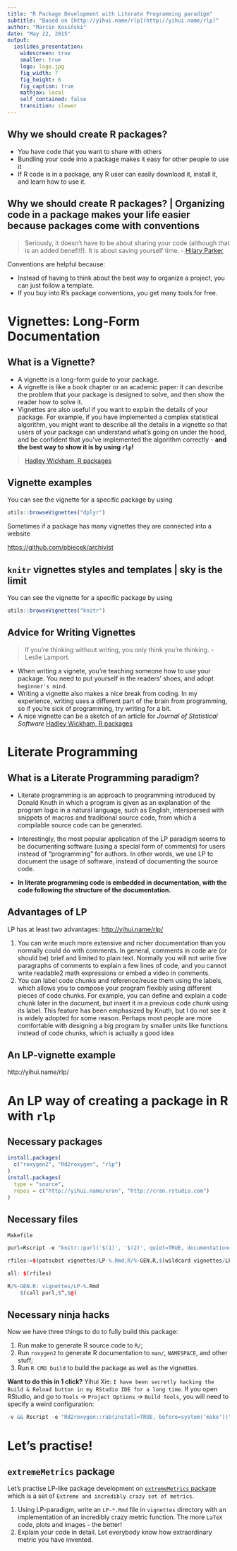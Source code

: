 ```yaml
---
title: "R Package Development with Literate Programming paradigm"
subtitle: "Based on [http://yihui.name/rlp](http://yihui.name/rlp)"
author: "Marcin Kosiński"
date: "May 22, 2015"
output:
  ioslides_presentation:
    widescreen: true
    smaller: true
    logo: logo.jpg
    fig_width: 7
    fig_height: 6
    fig_caption: true
    mathjax: local
    self_contained: false
    transition: slower
---
```


## Why we should create R packages? {.build}

- You have code that you want to share with others
- Bundling your code into a package makes it easy for other people to use it
- If R code is in a package, any R user can easily download it, install it, and learn how to use it.

## Why we should create R packages? | Organizing code in a package makes your life easier because packages come with conventions {.build}

> Seriously, it doesn't have to be about sharing your code (although that is an added benefit!). It is about saving yourself time. - [Hilary Parker](http://hilaryparker.com/2014/04/09/writing-an-r-package-from-scratch/)

Conventions are helpful because:

- Instead of having to think about the best way to organize a project, you can just follow a template.
- If you buy into R's package conventions, you get many tools for free.

# Vignettes: Long-Form Documentation {.build}

## What is a Vignette? {.build}

- A vignette is a long-form guide to your package. 
- A vignette is like a book chapter or an academic paper: it can describe the problem that your package is designed to solve, and then show the reader how to solve it.
- Vignettes are also useful if you want to explain the details of your package. For example, if you have implemented a complex statistical algorithm, you might want to describe all the details in a vignette so that users of your package can understand what's going on under the hood, and be confident that you've implemented the algorithm correctly - **and the best way to show it is by using `rlp`!**

> [Hadley Wickham, R packages](http://r-pkgs.had.co.nz/)


## Vignette examples {.build}

You can see the vignette for a specific package by using
```r
utils::browseVignettes("dplyr")
```


Sometimes if a package has many vignettes they are connected into a website

[https://github.com/pbiecek/archivist]([https://github.com/pbiecek/archivist])


## `knitr` vignettes styles and templates | sky is the limit {.build}

You can see the vignette for a specific package by using
```r
utils::browseVignettes("knitr")
```

## Advice for Writing Vignettes {.build}

> If you're thinking without writing, you only think you're thinking. - Leslie Lamport.


- When writing a vignete, you're teaching someone how to use your package. You need to put yourself in the readers' shoes, and adopt `beginner's mind`.
- Writing a vignette also makes a nice break from coding. In my experience, writing uses a different part of the brain from programming, so if you're sick of programming, try writing for a bit.
- A nice vignette can be a sketch of an article for *Journal of Statistical Software* [Hadley Wickham, R packages](http://r-pkgs.had.co.nz/)


# Literate Programming {.build}

## What is a Literate Programming paradigm?

- Literate programming is an approach to programming introduced by Donald Knuth in which a program is given as an explanation of the program logic in a natural language, such as English, interspersed with snippets of macros and traditional source code, from which a compilable source code can be generated.

- Interestingly, the most popular application of the LP paradigm seems to be documenting software (using a special form of comments) for users instead of “programming” for authors. In other words, we use LP to document the usage of software, instead of documenting the source code. 


-  **In literate programming code is embedded in documentation, with the code following the structure of the documentation.**

## Advantages of LP

LP has at least two advantages: [http://yihui.name/rlp/](http://yihui.name/rlp/)

1. You can write much more extensive and richer documentation than you normally could do with comments. In general, comments in code are (or should be) brief and limited to plain text. Normally you will not write five paragraphs of comments to explain a few lines of code, and you cannot write readable2 math expressions or embed a video in comments.
1. You can label code chunks and reference/reuse them using the labels, which allows you to compose your program flexibly using different pieces of code chunks. For example, you can define and explain a code chunk later in the document, but insert it in a previous code chunk using its label. This feature has been emphasized by Knuth, but I do not see it is widely adopted for some reason. Perhaps most people are more comfortable with designing a big program by smaller units like functions instead of code chunks, which is actually a good idea



## An LP-vignette example

http://yihui.name/rlp/


# An LP way of creating a package in R with `rlp`

## Necessary packages

```r
install.packages(
  c("roxygen2", "Rd2roxygen", "rlp")
)
install.packages(
  type = "source",
  repos = c("http://yihui.name/xran", "http://cran.rstudio.com")
)
```


## Necessary files

`Makefile`

```r
purl=Rscript -e "knitr::purl('$(1)', '$(2)', quiet=TRUE, documentation=0)"

rfiles:=$(patsubst vignettes/LP-%.Rmd,R/%-GEN.R,$(wildcard vignettes/LP-*.Rmd))

all: $(rfiles)

R/%-GEN.R: vignettes/LP-%.Rmd
    $(call purl,$^,$@)
```


## Necessary ninja hacks

Now we have three things to do to fully build this package:

1. Run make to generate R source code to `R/`;
1. Run `roxygen2` to generate R documentation to `man/`, `NAMESPACE`, and other stuff;
1. Run `R CMD build` to build the package as well as the vignettes.


**Want to do this in 1 click?**
Yihui Xie: `I have been secretly hacking the Build & Reload button in my RStudio IDE for a long time`. If you open RStudio, and go to `Tools` -> `Project Options` -> `Build Tools`, you will need to specify a weird configuration:


```r
-v && Rscript -e "Rd2roxygen::rab(install=TRUE, before=system('make'))"
```


# Let's practise!

## `extremeMetrics` package

Let's practise LP-like package development on [`extremeMetrics` package](https://github.com/mi2-warsaw) which is a set of `Extreme and incredibly crazy set of metrics`.

1. Using LP-paradigm, write an `LP-*.Rmd` file in `vignettes` directory with an implementation of an incredibly crazy metric function. The more `LaTeX` code, plots and images - the better!
2. Explain your code in detail. Let everybody know how extraordinary metric you have invented.
